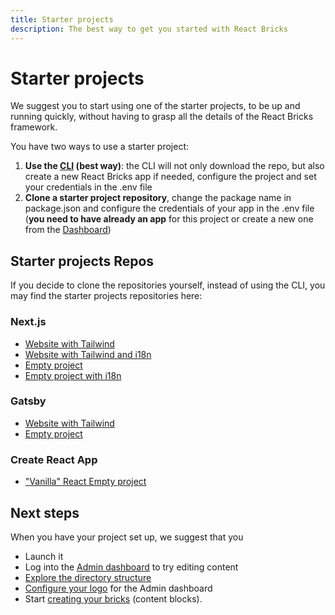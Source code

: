 ```yaml
---
title: Starter projects
description: The best way to get you started with React Bricks
---
```


# Starter projects

We suggest you to start using one of the starter projects, to be up and running quickly, without having to grasp all the details of the React Bricks framework.

You have two ways to use a starter project:

1. **Use the [CLI](cli) (best way)**: the CLI will not only download the repo, but also create a new React Bricks app if needed, configure the project and set your credentials in the .env file
2. **Clone a starter project repository**, change the package name in package.json and configure the credentials of your app in the .env file (**you need to have already an app** for this project or create a new one from the [Dashboard](https://dashboard.reactbricks.com))

## Starter projects Repos

If you decide to clone the repositories yourself, instead of using the CLI, you may find the starter projects repositories here:

### Next.js

- [Website with Tailwind](https://github.com/ReactBricks/nextjs-starter-reactbricks-tailwind)
- [Website with Tailwind and i18n](https://github.com/ReactBricks/starter-nextjs-tailwind-i18n)
- [Empty project](https://github.com/ReactBricks/nextjs-starter-reactbricks)
- [Empty project with i18n](https://github.com/ReactBricks/starter-nextjs-i18n)

### Gatsby

- [Website with Tailwind](https://github.com/ReactBricks/gatsby-starter-reactbricks-tailwind)
- [Empty project](https://github.com/ReactBricks/gatsby-starter-reactbricks)

### Create React App

- ["Vanilla" React Empty project](https://github.com/ReactBricks/cra-starter-reactbricks)

## Next steps

When you have your project set up, we suggest that you

- Launch it
- Log into the [Admin dashboard](react-bricks-dashboard) to try editing content
- [Explore the directory structure](cli#explore-the-directory-structure)
- [Configure your logo](/docs/configuration/configuration) for the Admin dashboard
- Start [creating your bricks](/docs/bricks/what-is-a-brick) (content blocks).
